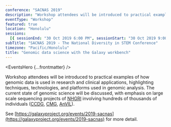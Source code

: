```yaml
---
conference: "SACNAS 2019"
description: "Workshop attendees will be introduced to practical examples of how genomic data is used in research and clinical applications, highlighting techniques, technologies, and platforms used in genomic analysis."
eventType: "Workshop"
featured: true
location: "Honolulu"
sessions:
  [{ sessionEnd: "30 Oct 2019 6:00 PM", sessionStart: "30 Oct 2019 9:00 AM" }]
subTitle: "SACNAS 2019 - The National Diversity in STEM Conference"
timezone: "Pacific/Honolulu"
title: "Genomic data science with the Galaxy workbench"
---
```


<EventsHero {...frontmatter} />

Workshop attendees will be introduced to practical examples of how genomic data is used in research and clinical applications, highlighting techniques, technologies, and platforms used in genomic analysis. The current state of genomic science will be discussed, with emphasis on large scale sequencing projects of [NHGRI](https://www.genome.gov) involving hundreds of thousands of individuals ([CCDG](https://www.genome.gov/Funded-Programs-Projects/NHGRI-Genome-Sequencing-Program/Centers-for-Common-Disease-Genomics), [CMG](https://www.genome.gov/Funded-Programs-Projects/NHGRI-Genome-Sequencing-Program/Centers-for-Mendelian-Genomics-CMG), [AnVIL](https://www.genome.gov/Funded-Programs-Projects/Computational-Genomics-and-Data-Science-Program/Genomic-Analysis-Visualization-Informatics-Lab-space-AnVIL)).

See [https://galaxyproject.org/events/2019-sacnas](https://galaxyproject.org/events/2019-sacnas) for more detail.
